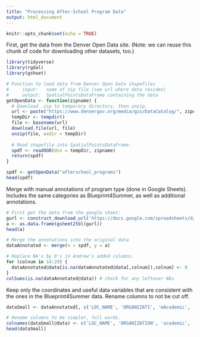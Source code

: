 ```yaml
---
title: "Processing After-School Program Data"
output: html_document
---
```


```r
knitr::opts_chunk$set(echo = TRUE)
```

First, get the data from the Denver Open Data site. (Note: we can reuse this chunk of code for downloading other datasets, too.)

```r
library(tidyverse)
library(rgdal)
library(gsheet)

# Function to load data from Denver Open Data shapefiles
#     input:   name of zip file (see url where data resides)
#     output:  SpatialPointsDataFrame containing the data
getOpenData <- function(zipname) {
  # Download .zip to temporary directory, then unzip.
  url <- paste("https://www.denvergov.org/media/gis/DataCatalog/", zipname, "/shape/", zipname, ".zip", sep="")
  tempDir <- tempdir()
  file <- basename(url)
  download.file(url, file)
  unzip(file, exdir = tempDir)
  
  # Read shapefile into SpatialPointsDataFrame.
  spdf <- readOGR(dsn = tempDir, zipname)
  return(spdf)
}

spdf <- getOpenData("afterschool_programs")
head(spdf)
```

Merge with manual annotations of program type (done in Google Sheets). 
Includes the same categories as Blueprint4Summer, as well as additional annotations.

```r
# First get the data from the google sheet:
gurl <- construct_download_url('https://docs.google.com/spreadsheets/d/1N8Mj_OzM9ogRzZtv58lBsUxFtCqLWoM7VBB25GOUxaw/edit#gid=1653444852')
a <- as.data.frame(gsheet2tbl(gurl))
head(a)

# Merge the annotations into the original data
dataAnnotated <- merge(x = spdf, y = a)

# Replace NA's by 0's in Andrew's added columns.
for (colnum in 14:29) {
  dataAnnotated@data[is.na(dataAnnotated@data[,colnum]),colnum] <- 0
}
colSums(is.na(dataAnnotated@data)) # check for any leftover NAs
```

Keep only the coordinates and useful data variables that are consistent with the ones in the Blueprint4Summer data. Rename columns to not be cut off.

```r
dataSmall <- dataAnnotated[, c('LOC_NAME', 'ORGANIZATI', 'mAcademic', 'mArts', 'mCooking', 'mDance', 'mDrama', 'mMusic', 'mNature', 'mSports', 'mStem', 'mGirls Program', 'DESCRIPTIO')]

# Rename columns to be simpler, full words.
colnames(dataSmall@data) <- c('LOC_NAME', 'ORGANIZATION', 'academic', 'arts', 'cooking', 'dance', 'drama', 'music', 'nature', 'sports', 'stem', 'girls_only', 'DESCRIPTION')
head(dataSmall)
```


